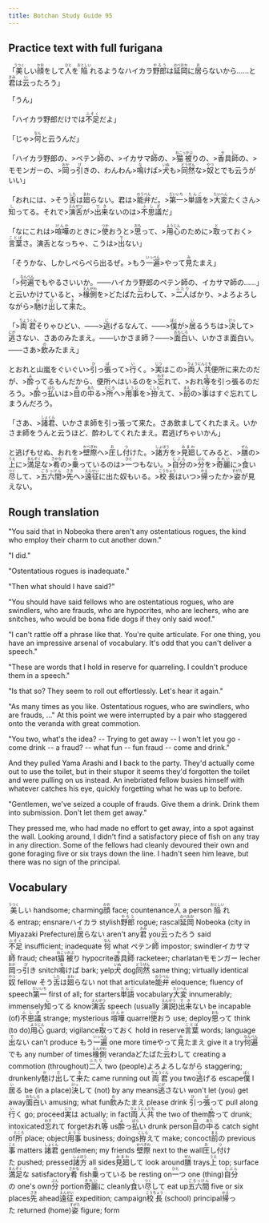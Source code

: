 ```yaml
---
title: Botchan Study Guide 95
---
```


## Practice text with full furigana

<p>
「<ruby><rb>美</rb><rt>うつく</rt></ruby>しい<ruby><rb>顔</rb><rt>かお</rt></ruby>をして<ruby><rb>人</rb><rt>ひと</rt></ruby>を<ruby><rb>陥</rb><rt>おとしい</rt></ruby>れるようなハイカラ<ruby><rb>野郎</rb><rt>やろう</rt></ruby>は<ruby><rb>延岡</rb><rt>のべおか</rt></ruby>に<ruby><rb>居</rb><rt>お</rt></ruby>らないから……と<ruby><rb>君</rb><rt>きみ</rt></ruby>は<ruby><rb>云</rb><rt>い</rt></ruby>ったろう」
</p>

<p>
「うん」
</p>

<p>
「ハイカラ野郎だけでは<ruby><rb>不足</rb><rt>ふそく</rt></ruby>だよ」
</p>

<p>
「じゃ><ruby><rb>何</rb><rt>なん</rt></ruby>と云うんだ」
</p>

<p>
「ハイカラ野郎の、>ペテン<ruby><rb>師</rb><rt>し</rt></ruby>の、>イカサマ<ruby><rb>師</rb><rt>し</rt></ruby>の、><ruby><rb>猫被</rb><rt>ねこっかぶ</rt></ruby>りの、><ruby><rb>香具師</rb><rt>やし</rt></ruby>の、>モモンガーの、><ruby><rb>岡</rb><rt>おか</rt></ruby>っ<ruby><rb>引</rb><rt>ぴ</rt></ruby>きの、わんわん><ruby><rb>鳴</rb><rt>な</rt></ruby>けば><ruby><rb>犬</rb><rt>いぬ</rt></ruby>も><ruby><rb>同然</rb><rt>どうぜん</rt></ruby>な><ruby><rb>奴</rb><rt>やつ</rt></ruby>とでも云うがいい」
</p>

<p>
「おれには、>そう<ruby><rb>舌</rb><rt>した</rt></ruby>は<ruby><rb>廻</rb><rt>まわ</rt></ruby>らない。君は><ruby><rb>能弁</rb><rt>のうべん</rt></ruby>だ。><ruby><rb>第一</rb><rt>だいいち</rt></ruby>><ruby><rb>単語</rb><rt>たんご</rt></ruby>を><ruby><rb>大変</rb><rt>たいへん</rt></ruby>たくさん><ruby><rb>知</rb><rt>し</rt></ruby>ってる。それで><ruby><rb>演舌</rb><rt>えんぜつ</rt></ruby>が><ruby><rb>出来</rb><rt>でき</rt></ruby>ないのは><ruby><rb>不思議</rb><rt>ふしぎ</rt></ruby>だ」
</p>

<p>
「なにこれは><ruby><rb>喧嘩</rb><rt>けんか</rt></ruby>のときに><ruby><rb>使</rb><rt>つか</rt></ruby>おうと><ruby><rb>思</rb><rt>おも</rt></ruby>って、><ruby><rb>用心</rb><rt>ようじん</rt></ruby>のために><ruby><rb>取</rb><rt>と</rt></ruby>っておく><ruby><rb>言葉</rb><rt>ことば</rt></ruby>さ。演舌となっちゃ、こうは><ruby><rb>出</rb><rt>で</rt></ruby>ない」
</p>

<p>
「そうかな、しかしぺらぺら出るぜ。>もう<ruby><rb>一遍</rb><rt>いっぺん</rt></ruby>>やって<ruby><rb>見</rb><rt>み</rt></ruby>たまえ」
</p>

<p>
「><ruby><rb>何遍</rb><rt>なんべん</rt></ruby>でもやるさいいか。――ハイカラ野郎のペテン師の、イカサマ師の……」と云いかけていると、><ruby><rb>椽側</rb><rt>えんがわ</rt></ruby>を>どたばた<ruby><rb>云</rb><rt>い</rt></ruby>わして、><ruby><rb>二人</rb><rt>ふたり</rt></ruby>ばかり、>よろよろしながら><ruby><rb>馳</rb><rt>か</rt></ruby>け<ruby><rb>出</rb><rt>だ</rt></ruby>して<ruby><rb>来</rb><rt>き</rt></ruby>た。
</p>

<p>
「><ruby><rb>両君</rb><rt>りょうくん</rt></ruby>そりゃひどい、――><ruby><rb>逃</rb><rt>に</rt></ruby>げるなんて、――><ruby><rb>僕</rb><rt>ぼく</rt></ruby>が><ruby><rb>居</rb><rt>い</rt></ruby>るうちは><ruby><rb>決</rb><rt>けっ</rt></ruby>して><ruby><rb>逃</rb><rt>にが</rt></ruby>さない、さあのみたまえ。――いかさま師？――><ruby><rb>面白</rb><rt>おもしろ</rt></ruby>い、いかさま面白い。――さあ><ruby><rb>飲</rb><rt>の</rt></ruby>みたまえ」
</p>

<p>
とおれと山嵐をぐいぐい><ruby><rb>引</rb><rt>ひ</rt></ruby>っ<ruby><rb>張</rb><rt>ぱ</rt></ruby>って><ruby><rb>行</rb><rt>い</rt></ruby>く。><ruby><rb>実</rb><rt>じつ</rt></ruby>はこの><ruby><rb>両人共</rb><rt>りょうにんとも</rt></ruby>便所に来たのだが、><ruby><rb>酔</rb><rt>よ</rt></ruby>ってるもんだから、便所へはいるのを><ruby><rb>忘</rb><rt>わす</rt></ruby>れて、>おれ<ruby><rb>等</rb><rt>ら</rt></ruby>を引っ張るのだろう。><ruby><rb>酔</rb><rt>よ</rt></ruby>っ<ruby><rb>払</rb><rt>ぱら</rt></ruby>いは><ruby><rb>目</rb><rt>め</rt></ruby>の<ruby><rb>中</rb><rt>あた</rt></ruby>る><ruby><rb>所</rb><rt>ところ</rt></ruby>へ><ruby><rb>用事</rb><rt>ようじ</rt></ruby>を><ruby><rb>拵</rb><rt>こしら</rt></ruby>えて、><ruby><rb>前</rb><rt>まえ</rt></ruby>の><ruby><rb>事</rb><rt>こと</rt></ruby>はすぐ忘れてしまうんだろう。
</p>

<p>
「さあ、><ruby><rb>諸君</rb><rt>しょくん</rt></ruby>、いかさま師を引っ張って来た。さあ飲ましてくれたまえ。いかさま師をうんと云うほど、酔わしてくれたまえ。君逃げちゃいかん」
</p>

<p>
と逃げもせぬ、おれを><ruby><rb>壁際</rb><rt>かべぎわ</rt></ruby>へ><ruby><rb>圧</rb><rt>お</rt></ruby>し<ruby><rb>付</rb><rt>つ</rt></ruby>けた。><ruby><rb>諸方</rb><rt>しょほう</rt></ruby>を><ruby><rb>見廻</rb><rt>みまわ</rt></ruby>してみると、><ruby><rb>膳</rb><rt>ぜん</rt></ruby>の><ruby><rb>上</rb><rt>うえ</rt></ruby>に><ruby><rb>満足</rb><rt>まんぞく</rt></ruby>な><ruby><rb>肴</rb><rt>さかな</rt></ruby>の><ruby><rb>乗</rb><rt>の</rt></ruby>っているのは><ruby><rb>一</rb><rt>ひと</rt></ruby>つもない。><ruby><rb>自分</rb><rt>じぶん</rt></ruby>の><ruby><rb>分</rb><rt>ぶん</rt></ruby>を><ruby><rb>奇麗</rb><rt>きれい</rt></ruby>に><ruby><rb>食</rb><rt>く</rt></ruby>い<ruby><rb>尽</rb><rt>つく</rt></ruby>して、><ruby><rb>五六間</rb><rt>ごろっけん</rt></ruby>><ruby><rb>先</rb><rt>さき</rt></ruby>へ><ruby><rb>遠征</rb><rt>えんせい</rt></ruby>に出た奴もいる。><ruby><rb>校長</rb><rt>こうちょう</rt></ruby>はいつ><ruby><rb>帰</rb><rt>かえ</rt></ruby>ったか><ruby><rb>姿</rb><rt>すがた</rt></ruby>が見えない。
</p>


## Rough translation


"You said that in Nobeoka there aren't any ostentatious rogues, the kind who employ their charm to cut another down."

"I did."

"Ostentatious rogues is inadequate."

"Then what should I have said?"

"You should have said fellows who are ostentatious rogues, who are swindlers, who are frauds, who are hypocrites, who are lechers, who are snitches, who would be bona fide dogs if they only said woof."

"I can't rattle off a phrase like that. You're quite articulate. For one thing, you have an impressive arsenal of vocabulary. It's odd that you can't deliver a speech."

"These are words that I hold in reserve for quarreling. I couldn't produce them in a speech."

"Is that so? They seem to roll out effortlessly. Let's hear it again."

"As many times as you like. Ostentatious rogues, who are swindlers, who are frauds, ..." At this point we were interrupted by a pair who staggered onto the veranda with great commotion.

"You two, what's the idea? -- Trying to get away -- I won't let you go - come drink -- a fraud? -- what fun -- fun fraud -- come and drink."

And they pulled Yama Arashi and I back to the party. They'd actually come out to use the toilet, but in their stupor it seems they'd forgotten the toilet and were pulling on us instead. An inebriated fellow busies himself with whatever catches his eye, quickly forgetting what he was up to before.

"Gentlemen, we've seized a couple of frauds. Give them a drink. Drink them into submission. Don't let them get away."

They pressed me, who had made no effort to get away, into a spot against the wall. Looking around, I didn't find a satisfactory piece of fish on any tray in any direction. Some of the fellows had cleanly devoured their own and gone foraging five or six trays down the line. I hadn't seen him leave, but there was no sign of the principal.


## Vocabulary

<p>
<span className="vocabstudy"><ruby><rb>美</rb><rt>うつく</rt></ruby>しい&nbsp;handsome; charming</span><span className="vocabstudy"><ruby><rb>顔</rb><rt>かお</rt></ruby>&nbsp;face; countenance</span><span className="vocabstudy"><ruby><rb>人</rb><rt>ひと</rt></ruby>&nbsp;a person</span><span className="vocabstudy"><ruby><rb>陥</rb><rt>おとしい</rt></ruby>れる&nbsp;entrap; ensnare</span><span className="vocabstudy">ハイカラ&nbsp;stylish</span><span className="vocabstudy"><ruby><rb>野郎</rb><rt>やろう</rt></ruby>&nbsp;rogue; rascal</span><span className="vocabstudy"><ruby><rb>延岡</rb><rt>のべおか</rt></ruby>&nbsp;Nobeoka (city in Miyazaki Prefecture)</span><span className="vocabstudy"><ruby><rb>居</rb><rt>お</rt></ruby>らない&nbsp;aren't any</span><span className="vocabstudy"><ruby><rb>君</rb><rt>きみ</rt></ruby>&nbsp;you</span><span className="vocabstudy"><ruby><rb>云</rb><rt>い</rt></ruby>ったろう&nbsp;said</span>
<span className="vocabstudy"><ruby><rb>不足</rb><rt>ふそく</rt></ruby>&nbsp;insufficient; inadequate</span>
<span className="vocabstudy"><ruby><rb>何</rb><rt>なん</rt></ruby>&nbsp;what</span>
<span className="vocabstudy">ペテン<ruby><rb>師</rb><rt>し</rt></ruby>&nbsp;impostor; swindler</span><span className="vocabstudy">イカサマ<ruby><rb>師</rb><rt>し</rt></ruby>&nbsp;fraud; cheat</span><span className="vocabstudy"><ruby><rb>猫被</rb><rt>ねこっかぶ</rt></ruby>り&nbsp;hypocrite</span><span className="vocabstudy"><ruby><rb>香具師</rb><rt>やし</rt></ruby>&nbsp;racketeer; charlatan</span><span className="vocabstudy">モモンガー&nbsp;lecher</span><span className="vocabstudy"><ruby><rb>岡</rb><rt>おか</rt></ruby>っ<ruby><rb>引</rb><rt>ぴ</rt></ruby>き&nbsp;snitch</span><span className="vocabstudy"><ruby><rb>鳴</rb><rt>な</rt></ruby>けば&nbsp;bark; yelp</span><span className="vocabstudy"><ruby><rb>犬</rb><rt>いぬ</rt></ruby>&nbsp;dog</span><span className="vocabstudy"><ruby><rb>同然</rb><rt>どうぜん</rt></ruby>&nbsp;same thing; virtually identical</span><span className="vocabstudy"><ruby><rb>奴</rb><rt>やつ</rt></ruby>&nbsp;fellow</span>
<span className="vocabstudy">そう<ruby><rb>舌</rb><rt>した</rt></ruby>は<ruby><rb>廻</rb><rt>まわ</rt></ruby>らない&nbsp;not that articulate</span><span className="vocabstudy"><ruby><rb>能弁</rb><rt>のうべん</rt></ruby>&nbsp;eloquence; fluency of speech</span><span className="vocabstudy"><ruby><rb>第一</rb><rt>だいいち</rt></ruby>&nbsp;first of all; for starters</span><span className="vocabstudy"><ruby><rb>単語</rb><rt>たんご</rt></ruby>&nbsp;vocabulary</span><span className="vocabstudy"><ruby><rb>大変</rb><rt>たいへん</rt></ruby>&nbsp;innumerably; immensely</span><span className="vocabstudy"><ruby><rb>知</rb><rt>し</rt></ruby>ってる&nbsp;know</span><span className="vocabstudy"><ruby><rb>演舌</rb><rt>えんぜつ</rt></ruby>&nbsp;speech (usually <ruby><rb>演説</rb><rt>えんぜつ</rt></ruby>)</span><span className="vocabstudy"><ruby><rb>出来</rb><rt>でき</rt></ruby>ない&nbsp;be incapable (of)</span><span className="vocabstudy"><ruby><rb>不思議</rb><rt>ふしぎ</rt></ruby>&nbsp;strange; mysterious</span>
<span className="vocabstudy"><ruby><rb>喧嘩</rb><rt>けんか</rt></ruby>&nbsp;quarrel</span><span className="vocabstudy"><ruby><rb>使</rb><rt>つか</rt></ruby>おう&nbsp;use; deploy</span><span className="vocabstudy"><ruby><rb>思</rb><rt>おも</rt></ruby>って&nbsp;think (to do)</span><span className="vocabstudy"><ruby><rb>用心</rb><rt>ようじん</rt></ruby>&nbsp;guard; vigilance</span><span className="vocabstudy"><ruby><rb>取</rb><rt>と</rt></ruby>っておく&nbsp;hold in reserve</span><span className="vocabstudy"><ruby><rb>言葉</rb><rt>ことば</rt></ruby>&nbsp;words; language</span><span className="vocabstudy"><ruby><rb>出</rb><rt>で</rt></ruby>ない&nbsp;can't produce</span>
<span className="vocabstudy">もう<ruby><rb>一遍</rb><rt>いっぺん</rt></ruby>&nbsp;one more time</span><span className="vocabstudy">やって<ruby><rb>見</rb><rt>み</rt></ruby>たまえ&nbsp;give it a try</span>
<span className="vocabstudy"><ruby><rb>何遍</rb><rt>なんべん</rt></ruby>でも&nbsp;any number of times</span><span className="vocabstudy"><ruby><rb>椽側</rb><rt>えんがわ</rt></ruby>&nbsp;veranda</span><span className="vocabstudy">どたばた<ruby><rb>云</rb><rt>い</rt></ruby>わして&nbsp;creating a commotion (throughout)</span><span className="vocabstudy"><ruby><rb>二人</rb><rt>ふたり</rt></ruby>&nbsp;two (people)</span><span className="vocabstudy">よろよろしながら&nbsp;staggering; drunkenly</span><span className="vocabstudy"><ruby><rb>馳</rb><rt>か</rt></ruby>け<ruby><rb>出</rb><rt>だ</rt></ruby>して<ruby><rb>来</rb><rt>き</rt></ruby>た&nbsp;came running out</span>
<span className="vocabstudy"><ruby><rb>両君</rb><rt>りょうくん</rt></ruby>&nbsp;you two</span><span className="vocabstudy"><ruby><rb>逃</rb><rt>に</rt></ruby>げる&nbsp;escape</span><span className="vocabstudy"><ruby><rb>僕</rb><rt>ぼく</rt></ruby>&nbsp;I</span><span className="vocabstudy"><ruby><rb>居</rb><rt>い</rt></ruby>る&nbsp;be (in a place)</span><span className="vocabstudy"><ruby><rb>決</rb><rt>けっ</rt></ruby>して&nbsp;(not) by any means</span><span className="vocabstudy"><ruby><rb>逃</rb><rt>にが</rt></ruby>さない&nbsp;won't let (you) get away</span><span className="vocabstudy"><ruby><rb>面白</rb><rt>おもしろ</rt></ruby>い&nbsp;amusing; what fun</span><span className="vocabstudy"><ruby><rb>飲</rb><rt>の</rt></ruby>みたまえ&nbsp;please drink</span>
<span className="vocabstudy"><ruby><rb>引</rb><rt>ひ</rt></ruby>っ<ruby><rb>張</rb><rt>ぱ</rt></ruby>って&nbsp;pull along</span><span className="vocabstudy"><ruby><rb>行</rb><rt>い</rt></ruby>く&nbsp;go; proceed</span><span className="vocabstudy"><ruby><rb>実</rb><rt>じつ</rt></ruby>は&nbsp;actually; in fact</span><span className="vocabstudy"><ruby><rb>両人共</rb><rt>りょうにんとも</rt></ruby>&nbsp;the two of them</span><span className="vocabstudy"><ruby><rb>酔</rb><rt>よ</rt></ruby>って&nbsp;drunk; intoxicated</span><span className="vocabstudy"><ruby><rb>忘</rb><rt>わす</rt></ruby>れて&nbsp;forget</span><span className="vocabstudy">おれ<ruby><rb>等</rb><rt>ら</rt></ruby>&nbsp;us</span><span className="vocabstudy"><ruby><rb>酔</rb><rt>よ</rt></ruby>っ<ruby><rb>払</rb><rt>ぱら</rt></ruby>い&nbsp;drunk person</span><span className="vocabstudy"><ruby><rb>目</rb><rt>め</rt></ruby>の<ruby><rb>中</rb><rt>あた</rt></ruby>る&nbsp;catch sight of</span><span className="vocabstudy"><ruby><rb>所</rb><rt>ところ</rt></ruby>&nbsp;place; object</span><span className="vocabstudy"><ruby><rb>用事</rb><rt>ようじ</rt></ruby>&nbsp;business; doings</span><span className="vocabstudy"><ruby><rb>拵</rb><rt>こしら</rt></ruby>えて&nbsp;make; concoct</span><span className="vocabstudy"><ruby><rb>前</rb><rt>まえ</rt></ruby>の&nbsp;previous</span><span className="vocabstudy"><ruby><rb>事</rb><rt>こと</rt></ruby>&nbsp;matters</span>
<span className="vocabstudy"><ruby><rb>諸君</rb><rt>しょくん</rt></ruby>&nbsp;gentlemen; my friends</span>
<span className="vocabstudy"><ruby><rb>壁際</rb><rt>かべぎわ</rt></ruby>&nbsp;next to the wall</span><span className="vocabstudy"><ruby><rb>圧</rb><rt>お</rt></ruby>し<ruby><rb>付</rb><rt>つ</rt></ruby>けた&nbsp;pushed; pressed</span><span className="vocabstudy"><ruby><rb>諸方</rb><rt>しょほう</rt></ruby>&nbsp;all sides</span><span className="vocabstudy"><ruby><rb>見廻</rb><rt>みまわ</rt></ruby>して&nbsp;look around</span><span className="vocabstudy"><ruby><rb>膳</rb><rt>ぜん</rt></ruby>&nbsp;trays</span><span className="vocabstudy"><ruby><rb>上</rb><rt>うえ</rt></ruby>&nbsp;top; surface</span><span className="vocabstudy"><ruby><rb>満足</rb><rt>まんぞく</rt></ruby>な&nbsp;satisfactory</span><span className="vocabstudy"><ruby><rb>肴</rb><rt>さかな</rt></ruby>&nbsp;fish</span><span className="vocabstudy"><ruby><rb>乗</rb><rt>の</rt></ruby>っている&nbsp;be resting on</span><span className="vocabstudy"><ruby><rb>一</rb><rt>ひと</rt></ruby>つ&nbsp;one (thing)</span><span className="vocabstudy"><ruby><rb>自分</rb><rt>じぶん</rt></ruby>の&nbsp;one's own</span><span className="vocabstudy"><ruby><rb>分</rb><rt>ぶん</rt></ruby>&nbsp;portion</span><span className="vocabstudy"><ruby><rb>奇麗</rb><rt>きれい</rt></ruby>に&nbsp;cleanly</span><span className="vocabstudy"><ruby><rb>食</rb><rt>く</rt></ruby>い<ruby><rb>尽</rb><rt>つく</rt></ruby>して&nbsp;eat up</span><span className="vocabstudy"><ruby><rb>五六間</rb><rt>ごろっけん</rt></ruby>&nbsp;five or six places</span><span className="vocabstudy"><ruby><rb>先</rb><rt>さき</rt></ruby>&nbsp;ahead</span><span className="vocabstudy"><ruby><rb>遠征</rb><rt>えんせい</rt></ruby>&nbsp;expedition; campaign</span><span className="vocabstudy"><ruby><rb>校長</rb><rt>こうちょう</rt></ruby>&nbsp;(school) principal</span><span className="vocabstudy"><ruby><rb>帰</rb><rt>かえ</rt></ruby>った&nbsp;returned (home)</span><span className="vocabstudy"><ruby><rb>姿</rb><rt>すがた</rt></ruby>&nbsp;figure; form</span>
</p>
